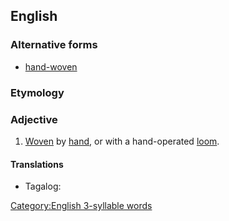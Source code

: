 ==English==

===Alternative forms===
* [[hand-woven]]

===Etymology===
{{compound|en|hand|woven}}

===Adjective===
{{en-adj|-}}

# [[woven|Woven]] by [[hand]], or with a hand-operated [[loom]].

====Translations====
{{trans-top|woven by hand}}
* Tagalog: {{t|tl|habing-kamay}}
{{trans-mid}}
{{trans-bottom}}

[[Category:English 3-syllable words]]
